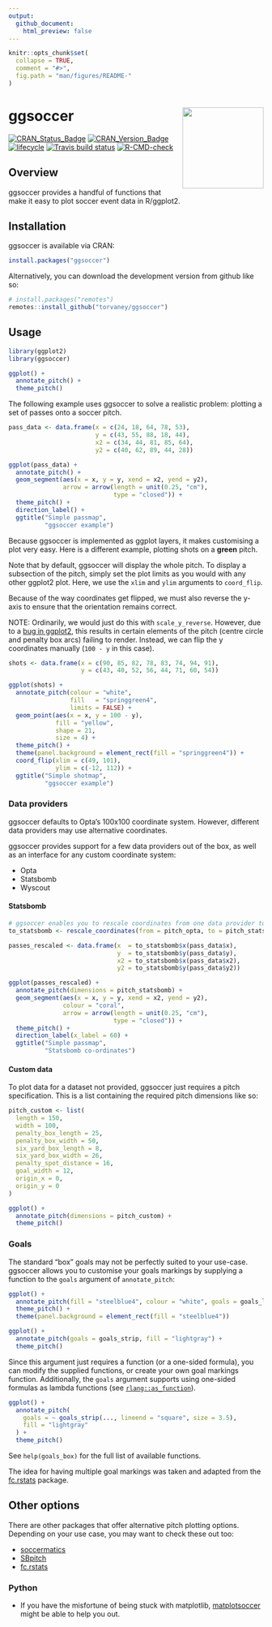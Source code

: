 ```yaml
---
output:
  github_document:
    html_preview: false
---
```


<!-- README.md is generated from README.Rmd. Please edit that file -->

```r
knitr::opts_chunk$set(
  collapse = TRUE,
  comment = "#>",
  fig.path = "man/figures/README-"
)
```

# ggsoccer  <img src="man/figures/logo.png" width="160px" align="right" /> 

<!-- badges: start -->
[![CRAN\_Status\_Badge](http://www.r-pkg.org/badges/version/ggsoccer)](https://cran.r-project.org/package=ggsoccer)
[![CRAN\_Version\_Badge](https://cranlogs.r-pkg.org/badges/ggsoccer?color=ff69b4)](https://cran.r-project.org/package=ggsoccer)
[![lifecycle](https://img.shields.io/badge/lifecycle-stable-brightgreen.svg)](https://www.tidyverse.org/lifecycle/#stable)
[![Travis build status](https://travis-ci.org/Torvaney/ggsoccer.svg?branch=master)](https://travis-ci.org/Torvaney/ggsoccer)
[![R-CMD-check](https://github.com/Torvaney/ggsoccer/workflows/R-CMD-check/badge.svg)](https://github.com/Torvaney/ggsoccer/actions)
<!-- badges: end -->

## Overview

ggsoccer provides a handful of functions that make it easy to plot soccer 
event data in R/ggplot2.

## Installation

ggsoccer is available via CRAN:

```r
install.packages("ggsoccer")
```

Alternatively, you can download the development version from github like so:

```r
# install.packages("remotes")
remotes::install_github("torvaney/ggsoccer")
```

## Usage

```r
library(ggplot2)
library(ggsoccer)

ggplot() +
  annotate_pitch() +
  theme_pitch()
```

The following example uses ggsoccer to solve a realistic problem: plotting a set 
of passes onto a soccer pitch.

```r
pass_data <- data.frame(x = c(24, 18, 64, 78, 53),
                        y = c(43, 55, 88, 18, 44),
                        x2 = c(34, 44, 81, 85, 64),
                        y2 = c(40, 62, 89, 44, 28))

ggplot(pass_data) +
  annotate_pitch() +
  geom_segment(aes(x = x, y = y, xend = x2, yend = y2),
               arrow = arrow(length = unit(0.25, "cm"),
                             type = "closed")) +
  theme_pitch() +
  direction_label() +
  ggtitle("Simple passmap", 
          "ggsoccer example")
```

Because ggsoccer is implemented as ggplot layers, it makes customising a plot 
very easy. Here is a different example, plotting shots on a **green** pitch.

Note that by default, ggsoccer will display the whole pitch. To display a 
subsection of the pitch, simply set the plot limits as you would with any other
ggplot2 plot. Here, we use the `xlim` and `ylim` arguments to `coord_flip`.

Because of the way coordinates get flipped, we must also reverse the y-axis
to ensure that the orientation remains correct.

NOTE: Ordinarily, we would just do this with `scale_y_reverse`. However, due to
a [bug in ggplot2](https://github.com/tidyverse/ggplot2/issues/3120), this results in
certain elements of the pitch (centre circle and penalty box arcs) failing to render. 
Instead, we can flip the y coordinates manually (`100 - y` in this case).

```r

shots <- data.frame(x = c(90, 85, 82, 78, 83, 74, 94, 91),
                    y = c(43, 40, 52, 56, 44, 71, 60, 54))

ggplot(shots) +
  annotate_pitch(colour = "white",
                 fill   = "springgreen4",
                 limits = FALSE) +
  geom_point(aes(x = x, y = 100 - y),
             fill = "yellow", 
             shape = 21,
             size = 4) +
  theme_pitch() +
  theme(panel.background = element_rect(fill = "springgreen4")) +
  coord_flip(xlim = c(49, 101),
             ylim = c(-12, 112)) +
  ggtitle("Simple shotmap",
          "ggsoccer example")
```

### Data providers

ggsoccer defaults to Opta's 100x100 coordinate system. However, different data 
providers may use alternative coordinates. 

ggsoccer provides support for a few data providers out of the box,
as well as an interface for any custom coordinate system:

* Opta
* Statsbomb
* Wyscout

#### Statsbomb

```r
# ggsoccer enables you to rescale coordinates from one data provider to another, too
to_statsbomb <- rescale_coordinates(from = pitch_opta, to = pitch_statsbomb)

passes_rescaled <- data.frame(x  = to_statsbomb$x(pass_data$x),
                              y  = to_statsbomb$y(pass_data$y),
                              x2 = to_statsbomb$x(pass_data$x2),
                              y2 = to_statsbomb$y(pass_data$y2))

ggplot(passes_rescaled) +
  annotate_pitch(dimensions = pitch_statsbomb) +
  geom_segment(aes(x = x, y = y, xend = x2, yend = y2),
               colour = "coral",
               arrow = arrow(length = unit(0.25, "cm"),
                             type = "closed")) +
  theme_pitch() +
  direction_label(x_label = 60) +
  ggtitle("Simple passmap", 
          "Statsbomb co-ordinates")
```

#### Custom data

To plot data for a dataset not provided, ggsoccer just requires
a pitch specification. This is a list containing the required pitch dimensions
like so:

```r
pitch_custom <- list(
  length = 150,
  width = 100,
  penalty_box_length = 25,
  penalty_box_width = 50,
  six_yard_box_length = 8,
  six_yard_box_width = 26,
  penalty_spot_distance = 16,
  goal_width = 12,
  origin_x = 0,
  origin_y = 0
)

ggplot() +
  annotate_pitch(dimensions = pitch_custom) +
  theme_pitch()
```

### Goals

The standard "box" goals may not be perfectly suited to your use-case. ggsoccer
allows you to customise your goals markings by supplying a function to 
the `goals` argument of `annotate_pitch`:

```r
ggplot() +
  annotate_pitch(fill = "steelblue4", colour = "white", goals = goals_line) +
  theme_pitch() +
  theme(panel.background = element_rect(fill = "steelblue4"))
```

```r
ggplot() +
  annotate_pitch(goals = goals_strip, fill = "lightgray") +
  theme_pitch()
```

Since this argument just requires a function (or a one-sided formula), 
you can modify the supplied functions, or create your own goal markings function.
Additionally, the `goals` argument supports using one-sided formulas as lambda functions
(see [`rlang::as_function`](https://rlang.r-lib.org/reference/as_function.html)).

```r
ggplot() +
  annotate_pitch(
    goals = ~ goals_strip(..., lineend = "square", size = 3.5), 
    fill = "lightgray"
  ) +
  theme_pitch()
```

See `help(goals_box)` for the full list of available functions.

The idea for having multiple goal markings was taken and adapted from the [fc.rstats](https://github.com/FCrSTATS/fc.rstats) package.

## Other options

There are other packages that offer alternative pitch plotting options. 
Depending on your use case, you may want to check these out too:

* [soccermatics](https://github.com/JoGall/soccermatics)
* [SBpitch](https://github.com/FCrSTATS/SBpitch)
* [fc.rstats](https://github.com/FCrSTATS/fc.rstats)

### Python

* If you have the misfortune of being stuck with matplotlib, 
[matplotsoccer](https://github.com/TomDecroos/matplotsoccer) might be able to
help you out.

